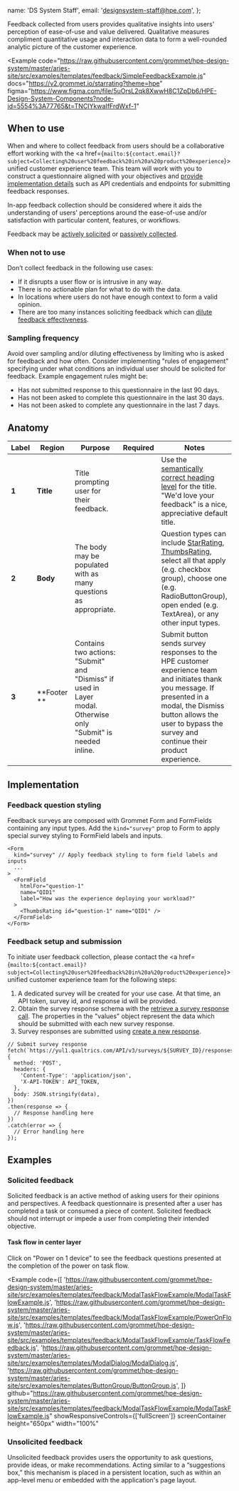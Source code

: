 
  name: 'DS System Staff',
  email: 'designsystem-staff@hpe.com',
};

Feedback collected from users provides qualitative insights into users' perception of ease-of-use 
and value delivered. Qualitative measures compliment quantitative usage and interaction data 
to form a well-rounded analytic picture of the customer experience.

<Example
  code="https://raw.githubusercontent.com/grommet/hpe-design-system/master/aries-site/src/examples/templates/feedback/SimpleFeedbackExample.js"
  docs="https://v2.grommet.io/starrating?theme=hpe"
  figma="https://www.figma.com/file/5uOrsL2qk8XwwH8C1ZpDb6/HPE-Design-System-Components?node-id=5554%3A77765&t=TNCIYkwaIfFrdWxf-1"
>
  <SimpleFeedbackExample />
</Example>

## When to use
When and where to collect feedback from users should be a collaborative effort working with the <a href={`mailto:${contact.email}?subject=Collecting%20user%20feedback%20in%20a%20product%20experience`}>unified customer experience team</a>.
This team will work with you to construct a questionnaire aligned with your objectives and 
[provide implementation details](#feedback-setup-and-submission) such as API credentials and endpoints for submitting 
feedback responses.

In-app feedback collection should be considered where it aids the understanding of users' 
perceptions around the ease-of-use and/or satisfaction with particular content, features, 
or workflows.


Feedback may be [actively solicited](#solicited-feedback) or [passively collected](#capturing-unsolicited-feedback).

### When not to use
Don’t collect feedback in the following use cases:
- If it disrupts a user flow or is intrusive in any way.
- There is no actionable plan for what to do with the data.
- In locations where users do not have enough context to form a valid opinion. 
- There are too many instances soliciting feedback which can [dilute feedback effectiveness](#sampling-frequency).

### Sampling frequency
Avoid over sampling and/or diluting effectiveness by limiting who is asked for feedback and 
how often. Consider implementing "rules of engagement" specifying under what conditions an 
individual user should be solicited for feedback. Example engagement rules might be:
- Has not submitted response to this questionnaire in the last 90 days.
- Has not been asked to complete this questionnaire in the last 30 days.
- Has not been asked to complete any questionnaire in the last 7 days.

## Anatomy
<Example plain>
  <FeedbackAnatomy />
</Example>

| Label  | Region       | Purpose                                                              |                  Required                   | Notes                                                                                                      |
| ------ | ------------ | -------------------------------------------------------------------- | :-----------------------------------------: | ---------------------------------------------------------------------------------------------------------- |
| **1**  | **Title**    | Title prompting user for their feedback.                             | <Checkmark a11yTitle="true" size="small" /> | <span>Use the [semantically correct heading level](/foundation/typography?q=semantically#semantic-usage-of-heading-levels) for the title. "We'd love your feedback" is a nice, appreciative default title.</span>       |
| **2**  | **Body**     | The body may be populated with as many questions as appropriate.          | <Checkmark a11yTitle="true" size="small" /> | <span>Question types can include [StarRating](https://v2.grommet.io/starrating), [ThumbsRating](https://v2.grommet.io/thumbsrating), select all that apply (e.g. checkbox group), choose one (e.g. RadioButtonGroup), open ended (e.g. TextArea), or any other input types.</span> |                                                             
| **3**  | **Footer **  | Contains two actions: "Submit" and "Dismiss" if used in Layer modal. Otherwise only "Submit" is needed inline. | <Checkmark color='text-strong' a11yTitle="true" size="small" /> |  Submit button sends survey responses to the HPE customer experience team and initiates thank you message. If presented in a modal, the Dismiss button allows the user to bypass the survey and continue their product experience. |

## Implementation

### Feedback question styling
Feedback surveys are composed with Grommet Form and FormFields containing any input types. Add the 
`kind="survey"` prop to Form to apply special survey styling to FormField labels and inputs.

```
<Form 
  kind="survey" // Apply feedback styling to form field labels and inputs
  ... 
>
  <FormField 
    htmlFor="question-1" 
    name="QID1" 
    label="How was the experience deploying your workload?"
  >
    <ThumbsRating id="question-1" name="QID1" />
  </FormField>
</Form>
```

### Feedback setup and submission
To initiate user feedback collection, please contact the <a href={`mailto:${contact.email}?subject=Collecting%20user%20feedback%20in%20a%20product%20experience`}>unified customer experience team</a> for the following steps:

1. A dedicated survey will be created for your use case. At that time, an API token, survey id, and response id will be provided.
1. Obtain the survey response schema with the [retrieve a survey response call](https://api.qualtrics.com/1179a68b7183c-retrieve-a-survey-response). The properties in the "values" object represent the data which should be submitted with each new survey response.
1. Survey responses are submitted using [create a new response](https://api.qualtrics.com/f1cad92018d2b-create-a-new-response).

```
// Submit survey response
fetch(`https://yul1.qualtrics.com/API/v3/surveys/${SURVEY_ID}/responses`, {
  method: 'POST',
  headers: {
    'Content-Type': 'application/json',
    'X-API-TOKEN': API_TOKEN,
  },
  body: JSON.stringify(data),
})
.then(response => {
  // Response handling here
})
.catch(error => {
  // Error handling here
});
```

## Examples

### Solicited feedback
Solicited feedback is an active method of asking users for their opinions and perspectives. 
A feedback questionnaire is presented after a user has completed a task or consumed a piece of 
content. Solicited feedback should not interrupt or impede a user from completing their intended 
objective.

#### Task flow in center layer

Click on "Power on 1 device" to see the feedback questions presented at the completion of the 
power on task flow.

<Example
  code={[
    'https://raw.githubusercontent.com/grommet/hpe-design-system/master/aries-site/src/examples/templates/feedback/ModalTaskFlowExample/ModalTaskFlowExample.js',
    'https://raw.githubusercontent.com/grommet/hpe-design-system/master/aries-site/src/examples/templates/feedback/ModalTaskFlowExample/PowerOnFlow.js',
    'https://raw.githubusercontent.com/grommet/hpe-design-system/master/aries-site/src/examples/templates/feedback/ModalTaskFlowExample/TaskFlowFeedback.js',
    'https://raw.githubusercontent.com/grommet/hpe-design-system/master/aries-site/src/examples/templates/ModalDialog/ModalDialog.js',
    'https://raw.githubusercontent.com/grommet/hpe-design-system/master/aries-site/src/examples/templates/ButtonGroup/ButtonGroup.js',
  ]}
  github="https://raw.githubusercontent.com/grommet/hpe-design-system/master/aries-site/src/examples/templates/feedback/ModalTaskFlowExample/ModalTaskFlowExample.js"
  showResponsiveControls={['fullScreen']}
  screenContainer
  height="650px"
  width="100%"
>
  <ModalTaskFlowExample />
</Example>


### Unsolicited feedback
Unsolicited feedback provides users the opportunity to ask questions, provide ideas, or 
make recommendations. Acting similar to a “suggestions box,” this mechanism is placed in 
a persistent location, such as within an app-level menu or embedded with the application's
page layout.
